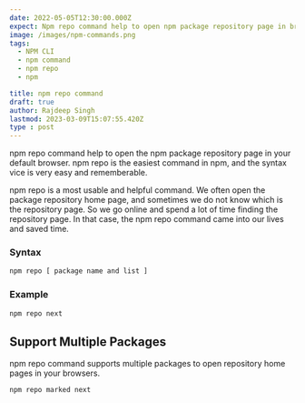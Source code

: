 ```yaml
---
date: 2022-05-05T12:30:00.000Z
expect: Npm repo command help to open npm package repository page in browser.
image: /images/npm-commands.png
tags:
  - NPM CLI
  - npm command
  - npm repo
  - npm

title: npm repo command
draft: true
author: Rajdeep Singh
lastmod: 2023-03-09T15:07:55.420Z
type : post
---
```


npm repo command help to open the npm package repository page in your default
browser. npm repo is the easiest command in npm, and the syntax vice is very
easy and rememberable.

npm repo is a most usable and helpful command. We often open the package
repository home page, and sometimes we do not know which is the repository page.
So we go online and spend a lot of time finding the repository page. In that
case, the npm repo command came into our lives and saved time.

### Syntax

```bash
npm repo [ package name and list ]
```

### Example

```bash
npm repo next
```

## Support Multiple Packages

npm repo command supports multiple packages to open repository home pages in
your browsers.

```bash
npm repo marked next
```
